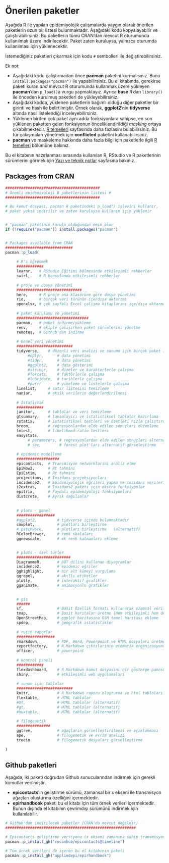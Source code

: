 # Önerilen paketler

Aşağıda R ile yapılan epidemiyolojik çalışmalarda yaygın olarak önerilen paketlerin uzun bir listesi bulunmaktadır. Aşağıdaki kodu kopyalayabilir ve çalıştırabilirsiniz. Bu paketlerin tümü CRAN'dan mevcut R oturumunda kullanılmak üzere indirilecektir. Paket zaten kuruluysa, yalnızca oturumda kullanılması için yüklenecektir.

İstemediğiniz paketleri çıkarmak için kodu `#` sembolleri ile değiştirebilirsiniz.

Ek not:  

* Aşağıdaki kodu çalıştırmadan önce **pacman** paketini kurmalısınız. Bunu `install.packages("pacman")` ile yapabilirsiniz. Bu el kitabında, gerekirse paketi kuran *and* mevcut R oturumunda kullanmak üzere yükleyen **pacman**'dan `p_load()`a vurgu yapmaktayız. Ayrıca **base** R'dan `library()` ile önceden kurulmuş paketleri de yükleyebilirsiniz.  
* Aşağıdaki kodda, yüklenen paketlerin bağımlı olduğu diğer paketler bir girinti ve hash ile belirtilmiştir. Örnek olarak, **ggplot2**'nin **tidyverse** altında nasıl listelendiği inceleyebilirsiniz.
* Yüklenen birden çok paket aynı adda fonksiyonlara sahipse, en son yüklenen paketten gelen fonksiyonun önceliklendirildiği *masking*  ortaya çıkabilmektedir. [R temelleri](basics.tr.qmd) sayfasında daha fazlasını bulabilirsiniz. Bu tür çakışmaları yönetmek için **conflicted** paketini kullanabilirsiniz.
* **pacman** ve maskeleme hakkında daha fazla bilgi için paketlerle ilgili [R temelleri](basics.tr.qmd) bölümüne bakınız.

Bu el kitabının hazırlanması sırasında kullanılan R, RStudio ve R paketlerinin sürümlerini görmek için [Yazı ve teknik notlar](editorial_style.tr.qmd) sayfasına bakınız.

## Packages from CRAN  

```r

##########################################
# Önemli epidemiyoloji R paketlerinin listesi #
##########################################

# Bu komut dosyası, pacman R paketindeki p_load() işlevini kullanır, 
# paket yoksa indirilir ve zaten kuruluysa kullanım için yüklenir


# "pacman" paketinin kurulu olduğundan emin olur
if (!require("pacman")) install.packages("pacman")


# Packages available from CRAN
##############################
pacman::p_load(
     
     # R'ı öğrenmek
     ############
     learnr,   # RStudio Eğitimi bölmesinde etkileşimli rehberler
     swirl,    # R konsolunda etkileşimli rehberler
        
     # proje ve dosya yönetimi
     #############################
     here,     # R proje ana klasörüne göre dosya yönetimi
     rio,      # birçok veri türünün içe/dışa aktarımı
     openxlsx, # çok sayfalı Excel çalışma kitaplarını içe/dışa aktarma
     
     # paket kurulumu ve yönetimi
     ################################
     pacman,   # paket indirme/yükleme
     renv,     # ekiple çalışırken paket sürümlerini yönetme
     remotes,  # Github'dan indirme
     
     # Genel veri yönetimi
     #########################
     tidyverse,    # düzenli veri analizi ve sunumu için birçok paket içerir
          #dplyr,      # data yönetimi
          #tidyr,      # data yönetimi
          #ggplot2,    # data gösterimi
          #stringr,    # dizeler ve karakterlerle çalışma
          #forcats,    # faktörlerle çalışma
          #lubridate,  # tarihlerle çalışma
          #purrr       # yineleme ve listelerle çalışma
     linelist,     # satır listesini temizleme
     naniar,       # eksik verilerin değerlendirilmesi
     
     # İstatistik  
     ############
     janitor,      # tablolar ve veri temizleme
     gtsummary,    # tanımlayıcı ve istatistiksel tablolar hazırlama
     rstatix,      # istatistiksel testleri ve özetleri hızla çalıştırma
     broom,        # regresyonlardan elde edilen sonuçları düzenleme
     lmtest,       # likelihood-ratio testleri
     easystats,
          # parameters, # regresyonlardan elde edilen sonuçları alternatif düzenleme
          # see,        # forest plot'ları alternatif görseleştirme 
     
     # epidemic modelleme
     ###################
     epicontacts,  # Transmisyon networklarını analiz etme
     EpiNow2,      # Rt tahmini
     EpiEstim,     # Rt tahmini
     projections,  # İnsidans projeksiyonları
     incidence2,   # Epidemiyolojik eğrileri yapma ve insidans verilerini işleme
     i2extras,     # İnsidans2 paketi için ekstra fonksiyonlar
     epitrix,      # Faydalı epidemiyoloji fonksiyonları
     distcrete,    # Ayrık dağılımlar
     
     
     # plots - genel
     #################
     #ggplot2,         # tidyverse içinde bulunmaktadır
     cowplot,          # plotları birleştirme  
     # patchwork,      # plotları birleştirme   (alternatif)     
     RColorBrewer,     # renk skalaları
     ggnewscale,       # ek renk katmanları ekleme

     
     # plots - özel türler
     ########################
     DiagrammeR,       # DOT dilini kullanan diyagramlar
     incidence2,       # epidemic eğriler
     gghighlight,      # bir alt kümeyi vurgulama
     ggrepel,          # akıllı etiketler
     plotly,           # interaktif grafikler
     gganimate,        # animasyonlu grafikler 

     
     # gis
     ######
     sf,               # Basit Özellik formatı kullanarak uzamsal verileri yönetme
     tmap,             # Basit haritalar üretme (Hem etkileşimli hem de statik haritalar oluşturulabilir)
     OpenStreetMap,    # ggplot haritasına OSM temel haritası ekleme
     spdep,            # geografik istatistikler
     
     # rutin raporlar
     #################
     rmarkdown,        # PDF, Word, Powerpoint ve HTML dosyaları üretme
     reportfactory,    # R Markdown çıktılarının otomatik organizasyonu
     officer,          # powerpoint
     
     # kontrol paneli
     ############
     flexdashboard,    # R Markdown komut dosyasını bir gösterge panosuna dönüştürme
     shiny,            # etkileşimli web uygulamaları
     
     # sunum için tablolar
     #########################
     knitr,            # R Markdown raporu oluşturma ve html tabloları
     flextable,        # HTML tablolar
     #DT,              # HTML tablolar (alternatif)
     #gt,              # HTML tablolar (alternatif)
     #huxtable,        # HTML tablolar (alternatif) 
     
     # filogenetik
     ###############
     ggtree,           # ağaçların görselleştirilmesi ve açıklanması
     ape,              # filogenetik ve evrim analizi
     treeio            # filogenetik dosyaları görselleştirme
 
)

```

## Github paketleri 


Aşağıda, iki paketi doğrudan Github sunucularından indirmek için gerekli komutlar verilmiştir.

* **epicontacts**'ın geliştirme sürümü, zamansal bir x ekseni ile transmisyon ağaçları oluşturma özelliğini içermektedir.
* **epirhandbook** paketi bu el kitabı için tüm örnek verileri içermektedir. Bunun dışında el kitabının çevrimdışı sürümünü indirmek için kullanılabilir.


```r
# Github'dan indirilecek paketler (CRAN'da mevcut değildir)
##########################################################

# Epicontacts geliştirme versiyonu (x ekseni zamanına sahip transmisyon zincirleri icin)
pacman::p_install_gh("reconhub/epicontacts@timeline")

# Tüm örnek verileri de içeren bu el kitabının paketi
pacman::p_install_gh("appliedepi/epirhandbook")



```


